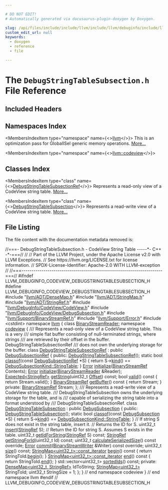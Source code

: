 ```yaml
---

# DO NOT EDIT!
# Automatically generated via docusaurus-plugin-doxygen by Doxygen.

slug: /api/files/include/include/llvm/include/llvm/debuginfo/include/llvm/debuginfo/codeview/debugstringtablesubsection-h
custom_edit_url: null
keywords:
  - doxygen
  - reference
  - file

---
```





# The `DebugStringTableSubsection.h` File Reference

<DoxygenPage pluginConfig={pluginConfig}>



## Included Headers

<IncludesList>
<IncludesListItem
  filePath="llvm/ADT/DenseMap.h"
  permalink="/docs/api/files/include/include/llvm/include/llvm/adt/densemap-h"
  isLocal="true" />
<IncludesListItem
  filePath="llvm/ADT/StringMap.h"
  permalink="/docs/api/files/include/include/llvm/include/llvm/adt/stringmap-h"
  isLocal="true" />
<IncludesListItem
  filePath="llvm/ADT/StringRef.h"
  permalink="/docs/api/files/include/include/llvm/include/llvm/adt/stringref-h"
  isLocal="true" />
<IncludesListItem
  filePath="llvm/DebugInfo/CodeView/CodeView.h"
  permalink="/docs/api/files/include/include/llvm/include/llvm/debuginfo/include/llvm/debuginfo/codeview/codeview-h"
  isLocal="true" />
<IncludesListItem
  filePath="llvm/DebugInfo/CodeView/DebugSubsection.h"
  permalink="/docs/api/files/include/include/llvm/include/llvm/debuginfo/include/llvm/debuginfo/codeview/debugsubsection-h"
  isLocal="true" />
<IncludesListItem
  filePath="llvm/Support/BinaryStreamRef.h"
  permalink="/docs/api/files/include/include/llvm/include/llvm/support/binarystreamref-h"
  isLocal="true" />
<IncludesListItem
  filePath="llvm/Support/Error.h"
  permalink="/docs/api/files/include/include/llvm/include/llvm/support/error-h"
  isLocal="true" />
<IncludesListItem
  filePath="cstdint"
  permalink=""
  isLocal="false" />
</IncludesList>

## Namespaces Index

<MembersIndex>

<MembersIndexItem
  type="namespace"
  name={<><a href="/docs/api/namespaces/llvm">llvm</a></>}>
This is an optimization pass for GlobalISel generic memory operations. <a href="/docs/api/namespaces/llvm/#details">More...</a>
</MembersIndexItem>

<MembersIndexItem
  type="namespace"
  name={<><a href="/docs/api/namespaces/llvm/codeview">llvm::codeview</a></>}>
</MembersIndexItem>

</MembersIndex>

## Classes Index

<MembersIndex>

<MembersIndexItem
  type="class"
  name={<><a href="/docs/api/classes/llvm/codeview/debugstringtablesubsectionref">DebugStringTableSubsectionRef</a></>}>
Represents a read-only view of a CodeView string table. <a href="/docs/api/classes/llvm/codeview/debugstringtablesubsectionref/#details">More...</a>
</MembersIndexItem>

<MembersIndexItem
  type="class"
  name={<><a href="/docs/api/classes/llvm/codeview/debugstringtablesubsection">DebugStringTableSubsection</a></>}>
Represents a read-write view of a CodeView string table. <a href="/docs/api/classes/llvm/codeview/debugstringtablesubsection/#details">More...</a>
</MembersIndexItem>

</MembersIndex>


## File Listing

The file content with the documentation metadata removed is:

<ProgramListing>

<Link id="l00001" /><CodeLine lineNumber="1"><span class="doxyHighlightComment">//===- DebugStringTableSubsection.h - CodeView String Table -----&#42;- C++ -&#42;-===//</span></CodeLine>
<Link id="l00002" /><CodeLine lineNumber="2"><span class="doxyHighlightComment">//</span></CodeLine>
<Link id="l00003" /><CodeLine lineNumber="3"><span class="doxyHighlightComment">// Part of the LLVM Project, under the Apache License v2.0 with LLVM Exceptions.</span></CodeLine>
<Link id="l00004" /><CodeLine lineNumber="4"><span class="doxyHighlightComment">// See https://llvm.org/LICENSE.txt for license information.</span></CodeLine>
<Link id="l00005" /><CodeLine lineNumber="5"><span class="doxyHighlightComment">// SPDX-License-Identifier: Apache-2.0 WITH LLVM-exception</span></CodeLine>
<Link id="l00006" /><CodeLine lineNumber="6"><span class="doxyHighlightComment">//</span></CodeLine>
<Link id="l00007" /><CodeLine lineNumber="7"><span class="doxyHighlightComment">//===----------------------------------------------------------------------===//</span></CodeLine>
<Link id="l00008" /><CodeLine lineNumber="8"></CodeLine>
<Link id="l00009" /><CodeLine lineNumber="9"><span class="doxyHighlightPreprocessor">#ifndef LLVM&#95;DEBUGINFO&#95;CODEVIEW&#95;DEBUGSTRINGTABLESUBSECTION&#95;H</span></CodeLine>
<Link id="l00010" /><CodeLine lineNumber="10"><span class="doxyHighlightPreprocessor">#define LLVM&#95;DEBUGINFO&#95;CODEVIEW&#95;DEBUGSTRINGTABLESUBSECTION&#95;H</span></CodeLine>
<Link id="l00011" /><CodeLine lineNumber="11"></CodeLine>
<Link id="l00012" /><CodeLine lineNumber="12"><span class="doxyHighlightPreprocessor">#include &quot;<a href="/docs/api/files/include/include/llvm/include/llvm/adt/densemap-h">llvm/ADT/DenseMap.h</a>&quot;</span></CodeLine>
<Link id="l00013" /><CodeLine lineNumber="13"><span class="doxyHighlightPreprocessor">#include &quot;<a href="/docs/api/files/include/include/llvm/include/llvm/adt/stringmap-h">llvm/ADT/StringMap.h</a>&quot;</span></CodeLine>
<Link id="l00014" /><CodeLine lineNumber="14"><span class="doxyHighlightPreprocessor">#include &quot;<a href="/docs/api/files/include/include/llvm/include/llvm/adt/stringref-h">llvm/ADT/StringRef.h</a>&quot;</span></CodeLine>
<Link id="l00015" /><CodeLine lineNumber="15"><span class="doxyHighlightPreprocessor">#include &quot;<a href="/docs/api/files/include/include/llvm/include/llvm/debuginfo/include/llvm/debuginfo/codeview/codeview-h">llvm/DebugInfo/CodeView/CodeView.h</a>&quot;</span></CodeLine>
<Link id="l00016" /><CodeLine lineNumber="16"><span class="doxyHighlightPreprocessor">#include &quot;<a href="/docs/api/files/include/include/llvm/include/llvm/debuginfo/include/llvm/debuginfo/codeview/debugsubsection-h">llvm/DebugInfo/CodeView/DebugSubsection.h</a>&quot;</span></CodeLine>
<Link id="l00017" /><CodeLine lineNumber="17"><span class="doxyHighlightPreprocessor">#include &quot;<a href="/docs/api/files/include/include/llvm/include/llvm/support/binarystreamref-h">llvm/Support/BinaryStreamRef.h</a>&quot;</span></CodeLine>
<Link id="l00018" /><CodeLine lineNumber="18"><span class="doxyHighlightPreprocessor">#include &quot;<a href="/docs/api/files/include/include/llvm/include/llvm/support/error-h">llvm/Support/Error.h</a>&quot;</span></CodeLine>
<Link id="l00019" /><CodeLine lineNumber="19"><span class="doxyHighlightPreprocessor">#include &lt;cstdint&gt;</span></CodeLine>
<Link id="l00020" /><CodeLine lineNumber="20"></CodeLine>
<Link id="l00021" /><CodeLine lineNumber="21"><span class="doxyHighlightKeyword">namespace </span><span class="doxyHighlight"><a href="/docs/api/namespaces/llvm">llvm</a> &#123;</span></CodeLine>
<Link id="l00022" /><CodeLine lineNumber="22"></CodeLine>
<Link id="l00023" /><CodeLine lineNumber="23"><span class="doxyHighlightKeyword">class </span><span class="doxyHighlight"><a href="/docs/api/classes/llvm/binarystreamreader">BinaryStreamReader</a>;</span></CodeLine>
<Link id="l00024" /><CodeLine lineNumber="24"></CodeLine>
<Link id="l00025" /><CodeLine lineNumber="25"><span class="doxyHighlightKeyword">namespace </span><span class="doxyHighlight"><a href="/docs/api/namespaces/llvm/codeview">codeview</a> &#123;</span></CodeLine>
<Link id="l00026" /><CodeLine lineNumber="26"></CodeLine>
<Link id="l00027" /><CodeLine lineNumber="27"><span class="doxyHighlightComment">/// Represents a read-only view of a CodeView string table.  This is a very</span></CodeLine>
<Link id="l00028" /><CodeLine lineNumber="28"><span class="doxyHighlightComment">/// simple flat buffer consisting of null-terminated strings, where strings</span></CodeLine>
<Link id="l00029" /><CodeLine lineNumber="29"><span class="doxyHighlightComment">/// are retrieved by their offset in the buffer.  DebugStringTableSubsectionRef</span></CodeLine>
<Link id="l00030" /><CodeLine lineNumber="30"><span class="doxyHighlightComment">/// does not own the underlying storage for the buffer.</span></CodeLine>
<Link id="l00031" /><CodeLine lineNumber="31" lineLink="/docs/api/classes/llvm/codeview/debugstringtablesubsectionref"><span class="doxyHighlightKeyword">class </span><span class="doxyHighlight"><a href="/docs/api/classes/llvm/codeview/debugstringtablesubsectionref/#ac905d56c88d6c108d0aa45384740e76e">DebugStringTableSubsectionRef</a> : </span><span class="doxyHighlightKeyword">public</span><span class="doxyHighlight"> <a href="/docs/api/classes/llvm/codeview/debugsubsectionref/#acca35ccd89314881b9924f28968ac872">DebugSubsectionRef</a> &#123;</span></CodeLine>
<Link id="l00032" /><CodeLine lineNumber="32"><span class="doxyHighlightKeyword">public</span><span class="doxyHighlight">:</span></CodeLine>
<Link id="l00033" /><CodeLine lineNumber="33"><span class="doxyHighlight">  <a href="/docs/api/classes/llvm/codeview/debugstringtablesubsectionref/#ac905d56c88d6c108d0aa45384740e76e">DebugStringTableSubsectionRef</a>();</span></CodeLine>
<Link id="l00034" /><CodeLine lineNumber="34"></CodeLine>
<Link id="l00035" /><CodeLine lineNumber="35" lineLink="/docs/api/classes/llvm/codeview/debugstringtablesubsectionref/#a86642e21e28cc709e635f081ae9f9da3"><span class="doxyHighlight">  </span><span class="doxyHighlightKeyword">static</span><span class="doxyHighlight"> </span><span class="doxyHighlightKeywordType">bool</span><span class="doxyHighlight"> <a href="/docs/api/classes/llvm/codeview/debugstringtablesubsectionref/#a86642e21e28cc709e635f081ae9f9da3">classof</a>(</span><span class="doxyHighlightKeyword">const</span><span class="doxyHighlight"> <a href="/docs/api/classes/llvm/codeview/debugsubsectionref/#acca35ccd89314881b9924f28968ac872">DebugSubsectionRef</a> &#42;S) &#123;</span></CodeLine>
<Link id="l00036" /><CodeLine lineNumber="36"><span class="doxyHighlight">    </span><span class="doxyHighlightKeywordFlow">return</span><span class="doxyHighlight"> S-&gt;<a href="/docs/api/classes/llvm/codeview/debugsubsectionref/#a83bd49c4af0b650932ba2b257c67f94c">kind</a>() == <a href="/docs/api/namespaces/llvm/codeview/#a04eb43a6dc736c2d6ed8dcc6d636a2afafee465e31ac15d7b21d8ca9d6f5ac685">DebugSubsectionKind::StringTable</a>;</span></CodeLine>
<Link id="l00037" /><CodeLine lineNumber="37"><span class="doxyHighlight">  &#125;</span></CodeLine>
<Link id="l00038" /><CodeLine lineNumber="38"></CodeLine>
<Link id="l00039" /><CodeLine lineNumber="39"><span class="doxyHighlight">  <a href="/docs/api/classes/llvm/error">Error</a> <a href="/docs/api/classes/llvm/codeview/debugstringtablesubsectionref/#af981a356161e3b59a1f8a5bcaffaa2a4">initialize</a>(<a href="/docs/api/classes/llvm/binarystreamref">BinaryStreamRef</a> Contents);</span></CodeLine>
<Link id="l00040" /><CodeLine lineNumber="40"><span class="doxyHighlight">  <a href="/docs/api/classes/llvm/error">Error</a> <a href="/docs/api/classes/llvm/codeview/debugstringtablesubsectionref/#af981a356161e3b59a1f8a5bcaffaa2a4">initialize</a>(<a href="/docs/api/classes/llvm/binarystreamreader">BinaryStreamReader</a> &amp;Reader);</span></CodeLine>
<Link id="l00041" /><CodeLine lineNumber="41"></CodeLine>
<Link id="l00042" /><CodeLine lineNumber="42"><span class="doxyHighlight">  <a href="/docs/api/classes/llvm/expected">Expected&lt;StringRef&gt;</a> <a href="/docs/api/classes/llvm/codeview/debugstringtablesubsectionref/#a89f91fb97bacfa2e66d5f5b912a85304">getString</a>(uint32&#95;t <a href="/docs/api/namespaces/llvm/#a05f5b9a11bdcc5feba62899f95dcf878a3134224cba2545bc57954d3b072aebb4">Offset</a>) </span><span class="doxyHighlightKeyword">const</span><span class="doxyHighlight">;</span></CodeLine>
<Link id="l00043" /><CodeLine lineNumber="43"></CodeLine>
<Link id="l00044" /><CodeLine lineNumber="44" lineLink="/docs/api/classes/llvm/codeview/debugstringtablesubsectionref/#a202afaec75ecb8f7fb9ef645eda2d67d"><span class="doxyHighlight">  </span><span class="doxyHighlightKeywordType">bool</span><span class="doxyHighlight"> <a href="/docs/api/classes/llvm/codeview/debugstringtablesubsectionref/#a202afaec75ecb8f7fb9ef645eda2d67d">valid</a>()</span><span class="doxyHighlightKeyword"> const </span><span class="doxyHighlight">&#123; </span><span class="doxyHighlightKeywordFlow">return</span><span class="doxyHighlight"> Stream.valid(); &#125;</span></CodeLine>
<Link id="l00045" /><CodeLine lineNumber="45"></CodeLine>
<Link id="l00046" /><CodeLine lineNumber="46" lineLink="/docs/api/classes/llvm/codeview/debugstringtablesubsectionref/#a62b7aea34b28e2f818e6984ebdd735d5"><span class="doxyHighlight">  <a href="/docs/api/classes/llvm/binarystreamref">BinaryStreamRef</a> <a href="/docs/api/classes/llvm/codeview/debugstringtablesubsectionref/#a62b7aea34b28e2f818e6984ebdd735d5">getBuffer</a>()</span><span class="doxyHighlightKeyword"> const </span><span class="doxyHighlight">&#123; </span><span class="doxyHighlightKeywordFlow">return</span><span class="doxyHighlight"> Stream; &#125;</span></CodeLine>
<Link id="l00047" /><CodeLine lineNumber="47"></CodeLine>
<Link id="l00048" /><CodeLine lineNumber="48"><span class="doxyHighlightKeyword">private</span><span class="doxyHighlight">:</span></CodeLine>
<Link id="l00049" /><CodeLine lineNumber="49"><span class="doxyHighlight">  <a href="/docs/api/classes/llvm/binarystreamref">BinaryStreamRef</a> Stream;</span></CodeLine>
<Link id="l00050" /><CodeLine lineNumber="50"><span class="doxyHighlight">&#125;;</span></CodeLine>
<Link id="l00051" /><CodeLine lineNumber="51"></CodeLine>
<Link id="l00052" /><CodeLine lineNumber="52"><span class="doxyHighlightComment">/// Represents a read-write view of a CodeView string table.</span></CodeLine>
<Link id="l00053" /><CodeLine lineNumber="53"><span class="doxyHighlightComment">/// DebugStringTableSubsection owns the underlying storage for the table, and is</span></CodeLine>
<Link id="l00054" /><CodeLine lineNumber="54"><span class="doxyHighlightComment">/// capable of serializing the string table into a format understood by</span></CodeLine>
<Link id="l00055" /><CodeLine lineNumber="55"><span class="doxyHighlightComment">/// DebugStringTableSubsectionRef.</span></CodeLine>
<Link id="l00056" /><CodeLine lineNumber="56" lineLink="/docs/api/classes/llvm/codeview/debugstringtablesubsection"><span class="doxyHighlightKeyword">class </span><span class="doxyHighlight"><a href="/docs/api/classes/llvm/codeview/debugstringtablesubsection/#a2d05e6e737e8f6c6687c79e9076b9110">DebugStringTableSubsection</a> : </span><span class="doxyHighlightKeyword">public</span><span class="doxyHighlight"> <a href="/docs/api/classes/llvm/codeview/debugsubsection/#a26fb19e2bc0b10bfd18fc82adf07c635">DebugSubsection</a> &#123;</span></CodeLine>
<Link id="l00057" /><CodeLine lineNumber="57"><span class="doxyHighlightKeyword">public</span><span class="doxyHighlight">:</span></CodeLine>
<Link id="l00058" /><CodeLine lineNumber="58"><span class="doxyHighlight">  <a href="/docs/api/classes/llvm/codeview/debugstringtablesubsection/#a2d05e6e737e8f6c6687c79e9076b9110">DebugStringTableSubsection</a>();</span></CodeLine>
<Link id="l00059" /><CodeLine lineNumber="59"></CodeLine>
<Link id="l00060" /><CodeLine lineNumber="60" lineLink="/docs/api/classes/llvm/codeview/debugstringtablesubsection/#a86392128c5ea8aa9e917629d1c2979bd"><span class="doxyHighlight">  </span><span class="doxyHighlightKeyword">static</span><span class="doxyHighlight"> </span><span class="doxyHighlightKeywordType">bool</span><span class="doxyHighlight"> <a href="/docs/api/classes/llvm/codeview/debugstringtablesubsection/#a86392128c5ea8aa9e917629d1c2979bd">classof</a>(</span><span class="doxyHighlightKeyword">const</span><span class="doxyHighlight"> <a href="/docs/api/classes/llvm/codeview/debugsubsection/#a26fb19e2bc0b10bfd18fc82adf07c635">DebugSubsection</a> &#42;S) &#123;</span></CodeLine>
<Link id="l00061" /><CodeLine lineNumber="61"><span class="doxyHighlight">    </span><span class="doxyHighlightKeywordFlow">return</span><span class="doxyHighlight"> S-&gt;<a href="/docs/api/classes/llvm/codeview/debugsubsection/#a4cd16f96c9807dbf22886318f0b0e7bb">kind</a>() == <a href="/docs/api/namespaces/llvm/codeview/#a04eb43a6dc736c2d6ed8dcc6d636a2afafee465e31ac15d7b21d8ca9d6f5ac685">DebugSubsectionKind::StringTable</a>;</span></CodeLine>
<Link id="l00062" /><CodeLine lineNumber="62"><span class="doxyHighlight">  &#125;</span></CodeLine>
<Link id="l00063" /><CodeLine lineNumber="63"></CodeLine>
<Link id="l00064" /><CodeLine lineNumber="64"><span class="doxyHighlight">  </span><span class="doxyHighlightComment">// If string S does not exist in the string table, insert it.</span></CodeLine>
<Link id="l00065" /><CodeLine lineNumber="65"><span class="doxyHighlight">  </span><span class="doxyHighlightComment">// Returns the ID for S.</span></CodeLine>
<Link id="l00066" /><CodeLine lineNumber="66"><span class="doxyHighlight">  uint32&#95;t <a href="/docs/api/classes/llvm/codeview/debugstringtablesubsection/#ab9c8e8adf41209bcb76980c73fc419c3">insert</a>(<a href="/docs/api/classes/llvm/stringref">StringRef</a> S);</span></CodeLine>
<Link id="l00067" /><CodeLine lineNumber="67"></CodeLine>
<Link id="l00068" /><CodeLine lineNumber="68"><span class="doxyHighlight">  </span><span class="doxyHighlightComment">// Return the ID for string S.  Assumes S exists in the table.</span></CodeLine>
<Link id="l00069" /><CodeLine lineNumber="69"><span class="doxyHighlight">  uint32&#95;t <a href="/docs/api/classes/llvm/codeview/debugstringtablesubsection/#aacb82b25ef7c137e0e3e47da846d246e">getIdForString</a>(<a href="/docs/api/classes/llvm/stringref">StringRef</a> S) </span><span class="doxyHighlightKeyword">const</span><span class="doxyHighlight">;</span></CodeLine>
<Link id="l00070" /><CodeLine lineNumber="70"></CodeLine>
<Link id="l00071" /><CodeLine lineNumber="71"><span class="doxyHighlight">  <a href="/docs/api/classes/llvm/stringref">StringRef</a> <a href="/docs/api/classes/llvm/codeview/debugstringtablesubsection/#a376986bf9ca478c579eb66c8691297fb">getStringForId</a>(uint32&#95;t Id) </span><span class="doxyHighlightKeyword">const</span><span class="doxyHighlight">;</span></CodeLine>
<Link id="l00072" /><CodeLine lineNumber="72"></CodeLine>
<Link id="l00073" /><CodeLine lineNumber="73"><span class="doxyHighlight">  uint32&#95;t <a href="/docs/api/classes/llvm/codeview/debugstringtablesubsection/#a43d99c0f4ed66c3ca7db40be8ea9e708">calculateSerializedSize</a>() </span><span class="doxyHighlightKeyword">const override</span><span class="doxyHighlight">;</span></CodeLine>
<Link id="l00074" /><CodeLine lineNumber="74"><span class="doxyHighlight">  <a href="/docs/api/classes/llvm/error">Error</a> <a href="/docs/api/classes/llvm/codeview/debugstringtablesubsection/#ac47d08606b57a9fa3481222bbaf3219f">commit</a>(<a href="/docs/api/classes/llvm/binarystreamwriter">BinaryStreamWriter</a> &amp;Writer) </span><span class="doxyHighlightKeyword">const override</span><span class="doxyHighlight">;</span></CodeLine>
<Link id="l00075" /><CodeLine lineNumber="75"></CodeLine>
<Link id="l00076" /><CodeLine lineNumber="76"><span class="doxyHighlight">  uint32&#95;t <a href="/docs/api/classes/llvm/codeview/debugstringtablesubsection/#a3de33b237562e35ec577f74019f7dc71">size</a>() </span><span class="doxyHighlightKeyword">const</span><span class="doxyHighlight">;</span></CodeLine>
<Link id="l00077" /><CodeLine lineNumber="77"></CodeLine>
<Link id="l00078" /><CodeLine lineNumber="78" lineLink="/docs/api/classes/llvm/codeview/debugstringtablesubsection/#a15742c6ebae67d9121578172e8f33097"><span class="doxyHighlight">  <a href="/docs/api/classes/llvm/stringmap/#a075230b87e113348fc39b4f5c30ffaa6">StringMap&lt;uint32&#95;t&gt;::const&#95;iterator</a> <a href="/docs/api/classes/llvm/codeview/debugstringtablesubsection/#a15742c6ebae67d9121578172e8f33097">begin</a>()</span><span class="doxyHighlightKeyword"> const </span><span class="doxyHighlight">&#123;</span></CodeLine>
<Link id="l00079" /><CodeLine lineNumber="79"><span class="doxyHighlight">    </span><span class="doxyHighlightKeywordFlow">return</span><span class="doxyHighlight"> StringToId.<a href="/docs/api/classes/llvm/stringmap/#a2d71dc9a645a91493dd60a723be28720">begin</a>();</span></CodeLine>
<Link id="l00080" /><CodeLine lineNumber="80"><span class="doxyHighlight">  &#125;</span></CodeLine>
<Link id="l00081" /><CodeLine lineNumber="81"></CodeLine>
<Link id="l00082" /><CodeLine lineNumber="82" lineLink="/docs/api/classes/llvm/codeview/debugstringtablesubsection/#a5c8df77e623eb7e60317ff0f4aa765de"><span class="doxyHighlight">  <a href="/docs/api/classes/llvm/stringmap/#a075230b87e113348fc39b4f5c30ffaa6">StringMap&lt;uint32&#95;t&gt;::const&#95;iterator</a> <a href="/docs/api/classes/llvm/codeview/debugstringtablesubsection/#a5c8df77e623eb7e60317ff0f4aa765de">end</a>()</span><span class="doxyHighlightKeyword"> const </span><span class="doxyHighlight">&#123; </span><span class="doxyHighlightKeywordFlow">return</span><span class="doxyHighlight"> StringToId.<a href="/docs/api/classes/llvm/stringmap/#a16e5eaf2df56249e87019be23ee07695">end</a>(); &#125;</span></CodeLine>
<Link id="l00083" /><CodeLine lineNumber="83"></CodeLine>
<Link id="l00084" /><CodeLine lineNumber="84"><span class="doxyHighlight">  std::vector&lt;uint32&#95;t&gt; <a href="/docs/api/classes/llvm/codeview/debugstringtablesubsection/#adba46bae1a7c9e46bd5a3c14ab1c889c">sortedIds</a>() </span><span class="doxyHighlightKeyword">const</span><span class="doxyHighlight">;</span></CodeLine>
<Link id="l00085" /><CodeLine lineNumber="85"></CodeLine>
<Link id="l00086" /><CodeLine lineNumber="86"><span class="doxyHighlightKeyword">private</span><span class="doxyHighlight">:</span></CodeLine>
<Link id="l00087" /><CodeLine lineNumber="87"><span class="doxyHighlight">  <a href="/docs/api/classes/llvm/densemap">DenseMap&lt;uint32&#95;t, StringRef&gt;</a> IdToString;</span></CodeLine>
<Link id="l00088" /><CodeLine lineNumber="88"><span class="doxyHighlight">  <a href="/docs/api/classes/llvm/stringmap">StringMap&lt;uint32&#95;t&gt;</a> StringToId;</span></CodeLine>
<Link id="l00089" /><CodeLine lineNumber="89"><span class="doxyHighlight">  uint32&#95;t StringSize = 1;</span></CodeLine>
<Link id="l00090" /><CodeLine lineNumber="90"><span class="doxyHighlight">&#125;;</span></CodeLine>
<Link id="l00091" /><CodeLine lineNumber="91"></CodeLine>
<Link id="l00092" /><CodeLine lineNumber="92"><span class="doxyHighlight">&#125; </span><span class="doxyHighlightComment">// end namespace codeview</span></CodeLine>
<Link id="l00093" /><CodeLine lineNumber="93"></CodeLine>
<Link id="l00094" /><CodeLine lineNumber="94"><span class="doxyHighlight">&#125; </span><span class="doxyHighlightComment">// end namespace llvm</span></CodeLine>
<Link id="l00095" /><CodeLine lineNumber="95"></CodeLine>
<Link id="l00096" /><CodeLine lineNumber="96"><span class="doxyHighlightPreprocessor">#endif </span><span class="doxyHighlightComment">// LLVM&#95;DEBUGINFO&#95;CODEVIEW&#95;DEBUGSTRINGTABLESUBSECTION&#95;H</span></CodeLine>

</ProgramListing>


</DoxygenPage>
